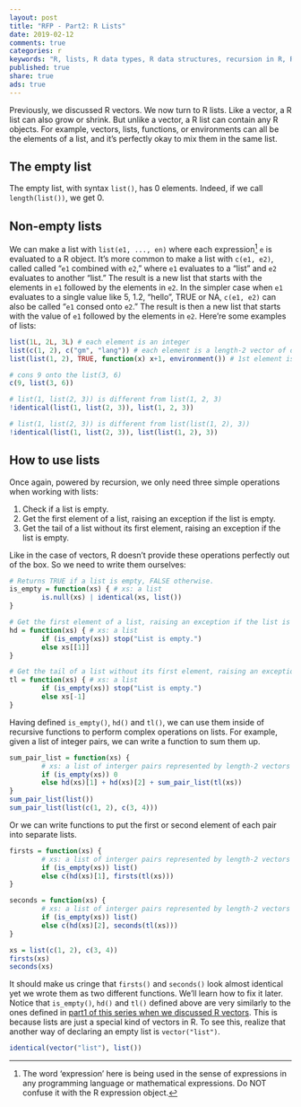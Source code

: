 ```yaml
---
layout: post
title: "RFP - Part2: R Lists"
date: 2019-02-12
comments: true
categories: r
keywords: "R, lists, R data types, R data structures, recursion in R, RFP series, R functional programming, R is a functional programming language, FP, functional programming in R, head, tail, is empty in R, check a R list is empty, R tuples, R pairs, tuples in R, pairs in R, R lists are vectors"
published: true
share: true
ads: true
---
```


Previously, we discussed R vectors. We now turn to R lists. Like a vector, a R list can also grow or shrink. But unlike a vector, a R list can contain any R objects. For example, vectors, lists, functions, or environments can all be the elements of a list, and it's perfectly okay to mix them in the same list. 

## The empty list

The empty list, with syntax `list()`, has 0 elements. Indeed, if we call `length(list())`, we get 0.

## Non-empty lists

We can make a list with `list(e1, ..., en)` where each expression[^1] `e` is evaluated to a R object. It's more common to make a list with `c(e1, e2)`, called called "`e1` combined with `e2`," where `e1` evaluates to a "list" and `e2` evaluates to another "list." The result is a new list that starts with the elements in `e1` followed by the elements in `e2`. In the simpler case when `e1` evaluates to a single value like 5, 1.2, "hello", TRUE or NA, `c(e1, e2)` can also be called "`e1` consed onto `e2`." The result is then a new list that starts with the value of `e1` followed by the elements in `e2`. Here're some examples of lists:

```r
list(1L, 2L, 3L) # each element is an integer
list(c(1, 2), c("gm", "lang")) # each element is a length-2 vector of diff. type
list(list(1, 2), TRUE, function(x) x+1, environment()) # 1st element is a list, 3rd element is a function, 4th element is an env object

# cons 9 onto the list(3, 6)
c(9, list(3, 6)) 

# list(1, list(2, 3)) is different from list(1, 2, 3)
!identical(list(1, list(2, 3)), list(1, 2, 3))

# list(1, list(2, 3)) is different from list(list(1, 2), 3))
!identical(list(1, list(2, 3)), list(list(1, 2), 3))
```

## How to use lists

Once again, powered by recursion, we only need three simple operations when working with lists:

1. Check if a list is empty. 
2. Get the first element of a list, raising an exception if the list is empty.
3. Get the tail of a list without its first element, raising an exception if the list is empty.

Like in the case of vectors, R doesn't provide these operations perfectly out of the box. So we need to write them ourselves:
```r
# Returns TRUE if a list is empty, FALSE otherwise.
is_empty = function(xs) { # xs: a list 
        is.null(xs) | identical(xs, list())
}

# Get the first element of a list, raising an exception if the list is empty.
hd = function(xs) { # xs: a list 
        if (is_empty(xs)) stop("List is empty.")
        else xs[[1]] 
}

# Get the tail of a list without its first element, raising an exception if the list is empty.
tl = function(xs) { # xs: a list 
        if (is_empty(xs)) stop("List is empty.")
        else xs[-1] 
}
```

Having defined `is_empty()`, `hd()` and `tl()`, we can use them inside of recursive functions to perform complex operations on lists. For example, given a list of integer pairs, we can write a function to sum them up. 
```r
sum_pair_list = function(xs) {
        # xs: a list of interger pairs represented by length-2 vectors c(i1, i2)
        if (is_empty(xs)) 0
        else hd(xs)[1] + hd(xs)[2] + sum_pair_list(tl(xs))
}
sum_pair_list(list())
sum_pair_list(list(c(1, 2), c(3, 4)))
```

Or we can write functions to put the first or second element of each pair into separate lists.
```r
firsts = function(xs) {
        # xs: a list of interger pairs represented by length-2 vectors c(i1, i2)
        if (is_empty(xs)) list()
        else c(hd(xs)[1], firsts(tl(xs)))
}

seconds = function(xs) {
        # xs: a list of interger pairs represented by length-2 vectors c(i1, i2)
        if (is_empty(xs)) list()
        else c(hd(xs)[2], seconds(tl(xs)))
}

xs = list(c(1, 2), c(3, 4))
firsts(xs)
seconds(xs)
```

It should make us cringe that `firsts()` and `seconds()` look almost identical yet we wrote them as two different functions. We'll learn how to fix it later. Notice that `is_empty()`, `hd()` and `tl()` defined above are very similarly to the ones defined in [part1 of this series when we discussed R vectors](https://masterr.org/r/RFP-part1-vectors/). This is because lists are just a special kind of vectors in R. To see this, realize that another way of declaring an empty list is `vector("list")`.
```r
identical(vector("list"), list())
```


[^1]: The word 'expression' here is being used in the sense of expressions in any programming language or mathematical expressions. Do NOT confuse it with the R expression object. 
